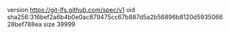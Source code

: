 version https://git-lfs.github.com/spec/v1
oid sha256:316bef2a6b4b0e0ac879475cc67b887d5a2b56896b8120d593506628bef788ea
size 39999
